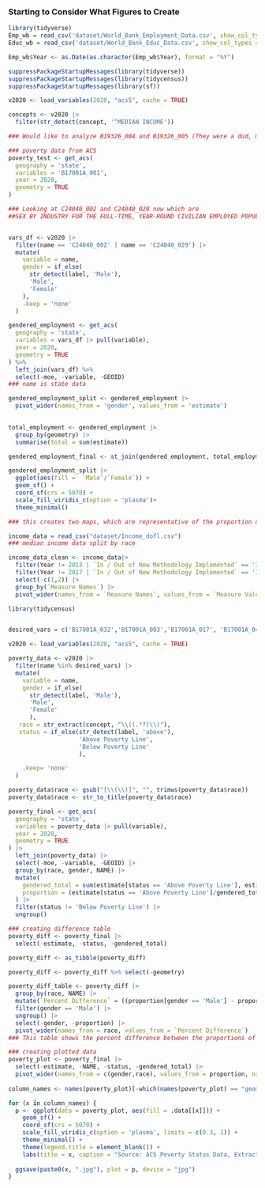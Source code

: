 ### Starting to Consider What Figures to Create

```r
library(tidyverse)
Emp_wb = read_csv('dataset/World_Bank_Employment_Data.csv', show_col_types = F)
Educ_wb = read_csv('dataset/World_Bank_Educ_Data.csv', show_col_types = F)

```

```r
Emp_wb$Year <- as.Date(as.character(Emp_wb$Year), format = "%Y") 

```

```r
suppressPackageStartupMessages(library(tidyverse))
suppressPackageStartupMessages(library(tidycensus))
suppressPackageStartupMessages(library(sf))

v2020 <- load_variables(2020, "acs5", cache = TRUE)

concepts <- v2020 |>
  filter(str_detect(concept, '^MEDIAN INCOME'))

### Would like to analyze B19326_004 and B19326_005 (They were a dud, most likely skewed due to part-time workers)

### poverty data from ACS
poverty_test <- get_acs(
  geography = 'state',
  variables = 'B17001A_001',
  year = 2020,
  geometry = TRUE
)

### Looking at C24040_002 and C24040_029 now which are
##SEX BY INDUSTRY FOR THE FULL-TIME, YEAR-ROUND CIVILIAN EMPLOYED POPULATION 16 YEARS AND OVER for male and female


vars_df <- v2020 |>
  filter(name == 'C24040_002' | name == 'C24040_029') |>
  mutate(
    variable = name,
    gender = if_else(
      str_detect(label, 'Male'),
      'Male',
      'Female'
    ),
    .keep = 'none'
  )

gendered_employment <- get_acs(
  geography = 'state',
  variables = vars_df |> pull(variable),
  year = 2020,
  geometry = TRUE
) %>% 
  left_join(vars_df) %>%
  select(-moe, -variable, -GEOID) 
### name is state data

gendered_employment_split <- gendered_employment |>
  pivot_wider(names_from = 'gender', values_from = 'estimate')
  

total_employment <- gendered_employment |>
  group_by(geometry) |>
  summarise(total = sum(estimate))

gendered_employment_final <- st_join(gendered_employment, total_employment, join = st_equals)

```

```r
gendered_employment_split |>
  ggplot(aes(fill =  `Male`/`Female`)) + 
  geom_sf() +
  coord_sf(crs = 5070) +
  scale_fill_viridis_c(option = 'plasma')+
  theme_minimal()

### this creates two maps, which are representative of the proportion of full time, year round civilians in each state faceted by gender. I'm not sure if this is the best approach to data presentation, and I am open to other ideas
```

```r
income_data = read_csv("dataset/Income_dofl.csv")
### median income data split by race

income_data_clean <- income_data|>
  filter(Year != 2013 | `In / Out of New Methodology Implemented` == 'In')|>
  filter(Year != 2017 | `In / Out of New Methodology Implemented` == 'In')|>
  select(-c(1,2)) |>
  group_by(`Measure Names`) |>
  pivot_wider(names_from = `Measure Names`, values_from = `Measure Values`) |> arrange(desc(Year))
```

```r
library(tidycensus)


desired_vars = c('B17001A_032','B17001A_003','B17001A_017', 'B17001A_046','B17001B_003','B17001B_017','B17001B_032','B17001B_046','B17001C_003','B17001C_017','B17001C_032','B17001C_046','B17001D_003','B17001D_017','B17001D_032','B17001D_046','B17001E_003','B17001E_017','B17001E_032','B17001E_046','B17001F_003','B17001F_017','B17001F_032','B17001F_046','B17001G_003','B17001G_017','B17001G_032','B17001G_046','B17001H_003','B17001H_017','B17001H_032','B17001H_046','B17001I_003','B17001I_017','B17001I_032','B17001I_046')

v2020 <- load_variables(2020, "acs5", cache = TRUE)

poverty_data <- v2020 |>
  filter(name %in% desired_vars) |>
  mutate(
    variable = name,
    gender = if_else(
      str_detect(label, 'Male'),
      'Male',
      'Female'
      ),
   race = str_extract(concept, "\\((.*?)\\)"),
   status = if_else(str_detect(label, 'above'),
                    'Above Poverty Line',
                    'Below Poverty Line'
                    ),

    .keep= 'none'
  )

poverty_data$race <- gsub("[\\(\\)]", "", trimws(poverty_data$race))
poverty_data$race <- str_to_title(poverty_data$race)

poverty_final <- get_acs(
  geography = 'state',
  variables = poverty_data |> pull(variable),
  year = 2020,
  geometry = TRUE
) |> 
  left_join(poverty_data) |>
  select(-moe, -variable, -GEOID) |>
  group_by(race, gender, NAME) |>
  mutate(
    gendered_total = sum(estimate[status == 'Above Poverty Line'], estimate[status == 'Below Poverty Line']),
    proportion = (estimate[status == 'Above Poverty Line']/gendered_total)
  ) |>
  filter(status != 'Below Poverty Line') |>
  ungroup() 

### creating difference table
poverty_diff <- poverty_final |>
  select(-estimate, -status, -gendered_total)

poverty_diff <- as_tibble(poverty_diff)

poverty_diff <- poverty_diff %>% select(-geometry)

poverty_diff_table <- poverty_diff |>
  group_by(race, NAME) |>
  mutate(`Percent Difference` = ((proportion[gender == 'Male'] - proportion[gender == 'Female'])*100)) |>
  filter(gender == 'Male') |>
  ungroup() |>
  select(-gender, -proportion) |>
  pivot_wider(names_from = race, values_from = `Percent Difference`)
### This table shows the percent difference between the proportions of males who live above the poverty line and females, split by race and state. It is a way of showing the raw data of the differences we can observe on the heat maps between races.

### creating plotted data  
poverty_plot <- poverty_final |>
  select(-estimate, -NAME, -status, -gendered_total) |>
  pivot_wider(names_from = c(gender,race), values_from = proportion, names_sep = ' ')
  
column_names <- names(poverty_plot)[-which(names(poverty_plot) == "geometry")]

for (x in column_names) {
  p <- ggplot(data = poverty_plot, aes(fill = .data[[x]])) +
    geom_sf() +
    coord_sf(crs = 5070) +
    scale_fill_viridis_c(option = 'plasma', limits = c(0.3, 1)) +
    theme_minimal() +
    theme(legend.title = element_blank()) +
    labs(title = x, caption = "Source: ACS Poverty Status Data, Extracted with tidycensus.")
  
  ggsave(paste0(x, ".jpg"), plot = p, device = "jpg")
}
```
